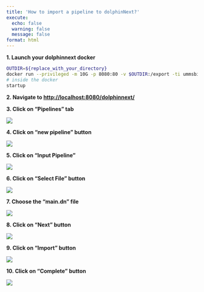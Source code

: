 ---
title: 'How to import a pipeline to dolphinNext?'
execute:
  echo: false
  warning: false
  message: false
format: html
---

**1. Launch your dolphinnext docker**

```bash
OUTDIR=${replace_with_your_directory}
docker run --privileged -m 10G -p 8080:80 -v $OUTDIR:/export -ti ummsbiocore/dolphinnext-studio /bin/bash
# inside the docker
startup
```

**2. Navigate to [http://localhost:8080/dolphinnext/](http://localhost:8080/dolphinnext/)**

**3. Click on “Pipelines” tab**

![](https://ajeuwbhvhr.cloudimg.io/colony-recorder.s3.amazonaws.com/files/2023-08-15/8db0d4bc-3321-4a9e-8d72-8094eeabce78/screenshot.png?tl_px=0,0&br_px=774,433&force_format=png&width=560.0)

**4. Click on "new pipeline" button**

![](https://ajeuwbhvhr.cloudimg.io/colony-recorder.s3.amazonaws.com/files/2023-08-10/f552424a-f85e-421f-ae13-7e7be3813492/user_cropped_screenshot.jpeg?tl_px=0,0&br_px=1075,600&force_format=png&width=560.0&wat_scale=50&wat=1&wat_opacity=0.7&wat_gravity=northwest&wat_url=https://colony-recorder.s3.us-west-1.amazonaws.com/images/watermarks/FB923C_standard.png&wat_pad=2,100)

**5. Click on "Input Pipeline"**

![](https://ajeuwbhvhr.cloudimg.io/colony-recorder.s3.amazonaws.com/files/2023-08-10/a6e9c010-66ab-4f7e-ad18-d0f1f9d32464/ascreenshot.jpeg?tl_px=242,0&br_px=1317,600&force_format=png&width=560.0&wat_scale=50&wat=1&wat_opacity=0.7&wat_gravity=northwest&wat_url=https://colony-recorder.s3.us-west-1.amazonaws.com/images/watermarks/FB923C_standard.png&wat_pad=262,69)

**6. Click on "Select File" button**

![](https://ajeuwbhvhr.cloudimg.io/colony-recorder.s3.amazonaws.com/files/2023-08-10/f03b97db-cc16-4a5d-a23c-0f1a3bdefdd8/ascreenshot.jpeg?tl_px=452,0&br_px=1527,600&force_format=png&width=560.0&wat_scale=50&wat=1&wat_opacity=0.7&wat_gravity=northwest&wat_url=https://colony-recorder.s3.us-west-1.amazonaws.com/images/watermarks/FB923C_standard.png&wat_pad=262,117)

**7. Choose the "main.dn" file**

![](https://ajeuwbhvhr.cloudimg.io/colony-recorder.s3.amazonaws.com/files/2023-08-10/0e702a55-c382-491b-9c79-842f9521e3a7/user_cropped_screenshot.jpeg?tl_px=0,0&br_px=1297,475&force_format=png&width=560.0)

**8. Click on "Next" button**

![](https://ajeuwbhvhr.cloudimg.io/colony-recorder.s3.amazonaws.com/files/2023-08-10/4421311a-b980-403d-be32-c7e20acd4542/user_cropped_screenshot.jpeg?tl_px=844,177&br_px=1920,778&force_format=png&width=560.0&wat_scale=50&wat=1&wat_opacity=0.7&wat_gravity=northwest&wat_url=https://colony-recorder.s3.us-west-1.amazonaws.com/images/watermarks/FB923C_standard.png&wat_pad=296,138)

**9. Click on "Import" button**

![](https://ajeuwbhvhr.cloudimg.io/colony-recorder.s3.amazonaws.com/files/2023-08-10/aeaec77d-7cf6-4310-aacb-dd3e37ccd6e8/ascreenshot.jpeg?tl_px=844,301&br_px=1920,902&force_format=png&width=560.0&wat_scale=50&wat=1&wat_opacity=0.7&wat_gravity=northwest&wat_url=https://colony-recorder.s3.us-west-1.amazonaws.com/images/watermarks/FB923C_standard.png&wat_pad=285,257)

**10. Click on "Complete" button**

![](https://ajeuwbhvhr.cloudimg.io/colony-recorder.s3.amazonaws.com/files/2023-08-10/5524e8d7-c24a-4721-84bc-507ab9637c20/ascreenshot.jpeg?tl_px=844,301&br_px=1920,902&force_format=png&width=560.0&wat_scale=50&wat=1&wat_opacity=0.7&wat_gravity=northwest&wat_url=https://colony-recorder.s3.us-west-1.amazonaws.com/images/watermarks/FB923C_standard.png&wat_pad=279,253)
